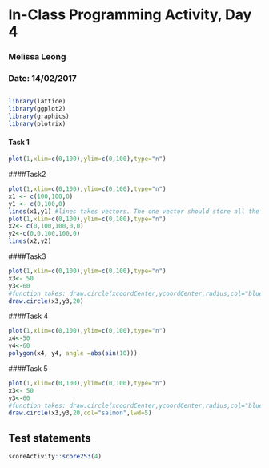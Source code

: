 # In-Class Programming Activity, Day 4
### Melissa Leong 
### Date: 14/02/2017
##
```r
library(lattice)
library(ggplot2)
library(graphics)
library(plotrix)
```
#### Task 1
```r
plot(1,xlim=c(0,100),ylim=c(0,100),type="n")
```
####Task2
```r
plot(1,xlim=c(0,100),ylim=c(0,100),type="n")
x1 <- c(100,100,0)
y1 <- c(0,100,0)
lines(x1,y1) #lines takes vectors. The one vector should store all the coords of the x axis like x1. The other should store all the coords of the y axis like y1. Lines() matches both of them up 
plot(1,xlim=c(0,100),ylim=c(0,100),type="n")
x2<- c(0,100,100,0,0)
y2<-c(0,0,100,100,0)
lines(x2,y2)
```
####Task3
```r
plot(1,xlim=c(0,100),ylim=c(0,100),type="n")
x3<- 50
y3<-60
#function takes: draw.circle(xcoordCenter,ycoordCenter,radius,col="blue")
draw.circle(x3,y3,20)
```

####Task 4
```r
plot(1,xlim=c(0,100),ylim=c(0,100),type="n")
x4<-50
y4<-60 
polygon(x4, y4, angle =abs(sin(10)))
```

####Task 5

```r
plot(1,xlim=c(0,100),ylim=c(0,100),type="n")
x3<- 50
y3<-60
#function takes: draw.circle(xcoordCenter,ycoordCenter,radius,col="blue")
draw.circle(x3,y3,20,col="salmon",lwd=5)
```
## Test statements

```r
scoreActivity::score253(4)
```